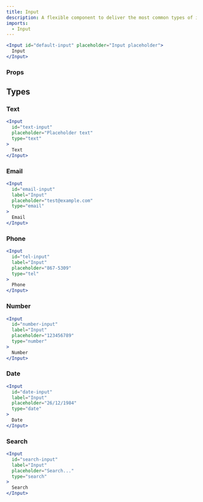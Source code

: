 ```yaml
---
title: Input
description: A flexible component to deliver the most common types of input fields
imports: 
  - Input
---
```



```jsx
<Input id="default-input" placeholder="Input placeholder">
  Input
</Input>
```

### Props

<PropsTable component={Input} />

## Types

### Text

```jsx
<Input
  id="text-input"
  placeholder="Placeholder text"
  type="text"
>
  Text
</Input>
```

### Email

```jsx
<Input
  id="email-input"
  label="Input"
  placeholder="test@example.com"
  type="email"
>
  Email
</Input>
```

### Phone

```jsx
<Input
  id="tel-input"
  label="Input"
  placeholder="867-5309"
  type="tel"
>
  Phone
</Input>
```

### Number

```jsx
<Input
  id="number-input"
  label="Input"
  placeholder="123456789"
  type="number"
>
  Number
</Input>
```

### Date

```jsx
<Input
  id="date-input"
  label="Input"
  placeholder="26/12/1984"
  type="date"
>
  Date
</Input>
```

### Search

```jsx
<Input
  id="search-input"
  label="Input"
  placeholder="Search..."
  type="search"
>
  Search
</Input>
```

